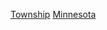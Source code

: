 {{Commons category|Townships in Minnesota}}
{{GeoGroup|level=2}}
{{Category main|明尼蘇達州列表 (A-M)|明尼蘇達州鎮區列表 (N-Z)}}
{{United States topic|prefix=:Category:|suffix=鎮區|navbar=plain|exclude-wdc=y|exclude-ter=y|exclude-isl=y|state=expanded}}

{{Allincluded|明尼蘇達州鎮區|鎮區}}

[[Category:明尼蘇達州聚居地|Township]]
[[Category:美國各州鎮區|Minnesota]]